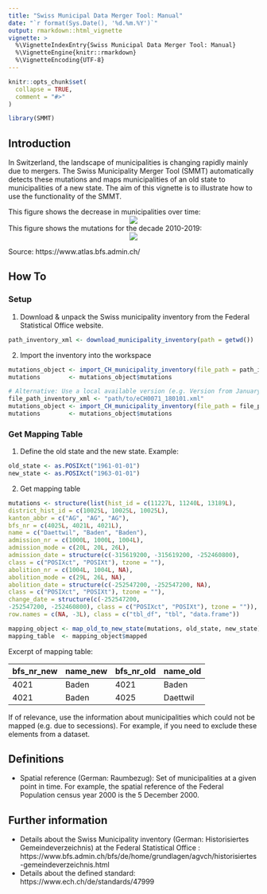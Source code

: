 ```yaml
---
title: "Swiss Municipal Data Merger Tool: Manual"
date: "`r format(Sys.Date(), '%d.%m.%Y')`"
output: rmarkdown::html_vignette
vignette: >
  %\VignetteIndexEntry{Swiss Municipal Data Merger Tool: Manual}
  %\VignetteEngine{knitr::rmarkdown}
  %\VignetteEncoding{UTF-8}
---
```


```r
knitr::opts_chunk$set(
  collapse = TRUE,
  comment = "#>"
)

library(SMMT)

```

## Introduction

In Switzerland, the landscape of municipalities is changing rapidly mainly due to mergers. The Swiss Municipality Merger Tool (SMMT) automatically detects these mutations and maps municipalities of an old state to municipalities of a new state. The aim of this vignette is to illustrate how to use the functionality of the SMMT.

This figure shows the decrease in municipalities over time:
<center>
![](municipality_count.png)
</center>

This figure shows the mutations for the decade 2010-2019:
<center>
![](bfs_atlas_mutationen.jpg)
</center>
Source: https://www.atlas.bfs.admin.ch/

## How To

### Setup

1) Download & unpack the Swiss municipality inventory from the Federal Statistical Office website.

```r
path_inventory_xml <- download_municipality_inventory(path = getwd())
```

2) Import the inventory into the workspace

```r
mutations_object <- import_CH_municipality_inventory(file_path = path_inventory_xml)
mutations        <- mutations_object$mutations

# Alternative: Use a local available version (e.g. Version from January 1st, 2018):
file_path_inventory_xml <- "path/to/eCH0071_180101.xml"
mutations_object <- import_CH_municipality_inventory(file_path = file_path_inventory_xml)
mutations        <- mutations_object$mutations
```

### Get Mapping Table

1) Define the old state and the new state. Example:

```r
old_state <- as.POSIXct("1961-01-01")
new_state <- as.POSIXct("1963-01-01")
```

2) Get mapping table

```r
mutations <- structure(list(hist_id = c(11227L, 11240L, 13189L),
district_hist_id = c(10025L, 10025L, 10025L),
kanton_abbr = c("AG", "AG", "AG"),
bfs_nr = c(4025L, 4021L, 4021L),
name = c("Daettwil", "Baden", "Baden"),
admission_nr = c(1000L, 1000L, 1004L),
admission_mode = c(20L, 20L, 26L),
admission_date = structure(c(-315619200, -315619200, -252460800),
class = c("POSIXct", "POSIXt"), tzone = ""),
abolition_nr = c(1004L, 1004L, NA),
abolition_mode = c(29L, 26L, NA),
abolition_date = structure(c(-252547200, -252547200, NA),
class = c("POSIXct", "POSIXt"), tzone = ""),
change_date = structure(c(-252547200,
-252547200, -252460800), class = c("POSIXct", "POSIXt"), tzone = "")),
row.names = c(NA, -3L), class = c("tbl_df", "tbl", "data.frame"))
```

```r
mapping_object <- map_old_to_new_state(mutations, old_state, new_state)
mapping_table  <- mapping_object$mapped
```
Excerpt of mapping table: 

|bfs_nr_new | name_new | bfs_nr_old | name_old |
|-----|------|-----|-----|
|4021 | Baden | 4021 | Baden |
|4021 | Baden | 4025 | Daettwil|


If of relevance, use the information about municipalities which could not be mapped (e.g. due to secessions). For example, if you need to exclude these elements from a dataset.

## Definitions

* Spatial reference (German: Raumbezug): Set of municipalities at a given point in time. For example, the spatial reference of the Federal Population census year 2000 is the 5 December 2000.

## Further information

* Details about the Swiss Municipality inventory (German: Historisiertes Gemeindeverzeichnis) at the Federal Statistical Office : https://www.bfs.admin.ch/bfs/de/home/grundlagen/agvch/historisiertes-gemeindeverzeichnis.html
* Details about the defined standard: https://www.ech.ch/de/standards/47999
